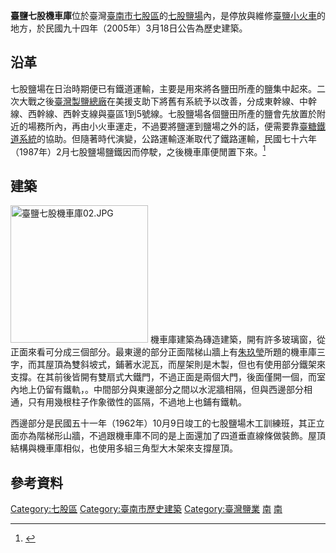 {{tw monument
|name=臺鹽七股機車庫
|formername=
|image=臺鹽七股機車庫01.JPG
|imagename=
|othername=
|formalname=
|level=歷史建築
|class=產業設施
|time={{flagicon|ROC}} 民國四十四年（1955年）{{r|黃}}
|location={{flagicon|ROC}} 臺南市七股區下山子寮段166地號
|open=
|cost=
|website=
|reg_url=https://nchdb.boch.gov.tw/assets/overview/historicalBuilding/20050318000001
}}
'''臺鹽七股機車庫'''位於臺灣[[臺南市|臺南市]][[七股區|七股區]]的[[七股鹽場|七股鹽場]]內，是停放與維修[[臺灣鹽業鐵路|臺鹽小火車]]的地方{{r|黃}}，於民國九十四年（2005年）3月18日公告為歷史建築{{r|文}}。

== 沿革 ==
七股鹽場在日治時期便已有鐵道運輸，主要是用來將各鹽田所產的鹽集中起來{{r|黃}}。二次大戰之後[[臺灣製鹽總廠|臺灣製鹽總廠]]在美援支助下將舊有系統予以改善，分成東幹線、中幹線、西幹線、西幹支線與臺區1到5號線{{r|黃}}。七股鹽場各個鹽田所產的鹽會先放置於附近的場務所內，再由小火車運走，不過要將鹽運到鹽場之外的話，便需要靠[[臺灣糖業鐵路|臺糖鐵道系統]]的協助{{r|黃}}。但隨著時代演變，公路運輸逐漸取代了鐵路運輸，民國七十六年（1987年）2月七股鹽場鹽鐵因而停駛，之後機車庫便閒置下來{{r|黃}}。<ref>{{Cite news|url=http://nanying.pixnet.net/blog/post/25609859-%E3%80%8A%E5%8D%97%E7%80%9B%E5%AD%B8%E3%80%8B%E9%9B%BB%E5%AD%90%E5%A0%B1%E7%AC%AC104%E6%9C%9F%E3%80%94%E5%AD%B8%E8%A1%93%E6%96%87%E6%91%98%E3%80%95%E6%AD%B7%E5%8F%B2%E5%BB%BA|title=《南瀛學》電子報第104期〔學術文摘〕歷史建築─台鹽七股機車庫 @ 臺南市政府文化局-臺南學部落格 :: 痞客邦 PIXNET ::|last=(NanYing)|first=NanYing|newspaper=臺南市政府文化局-臺南學部落格|accessdate=2016-12-20|language=zh-TW}}</ref>

== 建築 ==
[[File:臺鹽七股機車庫02.JPG|220px]]
機車庫建築為磚造建築，開有許多玻璃窗，從正面來看可分成三個部分{{r|黃}}。最東邊的部分正面階梯山牆上有[[朱玖瑩|朱玖瑩]]所題的機車庫三字，而其屋頂為雙斜坡式，鋪著水泥瓦，而屋架則是木製，但也有使用部分鐵架來支撐{{r|黃}}。在其前後皆開有雙扇式大鐵門，不過正面是兩個大門，後面僅開一個，而室內地上仍留有鐵軌，{{r|黃}}。中間部分與東邊部分之間以水泥牆相隔，但與西邊部分相通，只有用幾根柱子作象徵性的區隔，不過地上也鋪有鐵軌{{r|黃}}。

西邊部分是民國五十一年（1962年）10月9日竣工的七股鹽場木工訓練班，其正立面亦為階梯形山牆，不過跟機車庫不同的是上面還加了四道垂直線條做裝飾{{r|黃}}。屋頂結構與機車庫相似，也使用多組三角型大木架來支撐屋頂{{r|黃}}。

== 參考資料 ==
{{reflist|refs=
<ref name="文">{{cite web |url=https://nchdb.boch.gov.tw/assets/advanceSearch/historicalBuilding/20050318000001 |title=台鹽七股機車庫 |publisher=文化部文化資產局 |accessdate=}}</ref>
<ref name="黃">{{cite book|author=黃明雅 |title=《南瀛歷史建築誌·台鹽七股機車庫》 |publisher=臺南縣政府 |isbn=978-986-00-9689-7 |pages=96－109頁|date=2009年3月}}</ref>
}}

{{臺灣鹽業鐵道}}
{{臺灣鹽業}}
{{臺灣鐵道史}}
{{臺南市歷史建築}}
[[Category:七股區|Category:七股區]]
[[Category:臺南市歷史建築|Category:臺南市歷史建築]]
[[Category:臺灣鹽業|Category:臺灣鹽業]]
[[Category:臺灣鐵路文化資產|南]]
[[Category:臺灣戰後時期的有形文化資產|南]]